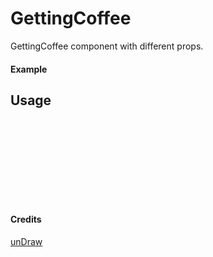 
<Meta of={GettingCoffee} title="unDraw/GettingCoffee" />

# GettingCoffee

GettingCoffee component with different props.

#### Example

<Canvas of={GettingCoffee.Primary} />

## Usage

```ts
import { GettingCoffee } from "yadl-ui";

const Example = () => {
  return (
      <GettingCoffee />
  );
};

export default Example;
```

#### Credits
[unDraw](https://undraw.co/illustrations)
